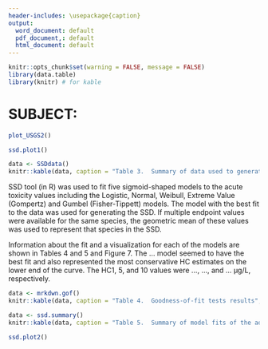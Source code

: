 ```yaml
---
header-includes: \usepackage{caption}
output:
  word_document: default
  pdf_document,: default
  html_document: default
---
```


```r
knitr::opts_chunk$set(warning = FALSE, message = FALSE)
library(data.table)
library(knitr) # for kable
```
# SUBJECT:

```r
plot_USGS2()
```


```r
ssd.plot1()
``` 

\captionsetup[table]{labelformat=empty}

```r
data <- SSDdata()
knitr::kable(data, caption = "Table 3.  Summary of data used to generate an SSD.")
```

SSD tool (in R) was used to fit five sigmoid-shaped models to the acute toxicity values including the Logistic, Normal, Weibull, Extreme Value (Gompertz) and Gumbel (Fisher-Tippett) models. The model with the best fit to the data was used for generating the SSD. If multiple endpoint values were available for the same species, the geometric mean of these values was used to represent that species in the SSD.

Information about the fit and a visualization for each of the models are shown in Tables 4 and 5 and Figure 7.  The ... model seemed to have the best fit and also represented the most conservative HC estimates on the lower end of the curve. The HC1, 5, and 10 values were ..., ..., and ... µg/L, respectively.

```r
data <- mrkdwn.gof()
knitr::kable(data, caption = "Table 4.  Goodness-of-fit tests results", digits=3)
```

```r
data <- ssd.summary()
knitr::kable(data, caption = "Table 5.  Summary of model fits of the aquatic plant species sensitivity distributions.")
```

```r
ssd.plot2()
```
